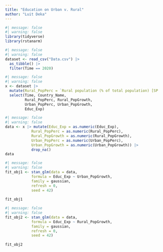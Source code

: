 ```yaml
---
title: "Education on Urban v. Rural"
author: "Luit Deka"
---
```


```r
#| message: false
#| warning: false
library(tidyverse)
library(rstanarm)
```

```r
#| message: false
#| warning: false
dataset <- read_csv("Data.csv") |>
  as_tibble() |>
  filter(Time == 2020)
```

```r
#| message: false
#| warning: false
x <- dataset |>
  mutate(Rural_PopPerc = `Rural population (% of total population) [SP.RUR.TOTL.ZS]`, Urban_PopPerc = `Urban population (% of total population) [SP.URB.TOTL.IN.ZS]`, Rural_PopGrowth = `Rural population growth (annual %) [SP.RUR.TOTL.ZG]`, Urban_PopGrowth = `Urban population growth (annual %) [SP.URB.GROW]`, Educ_Exp = `Government expenditure on education, total (% of government expenditure) [SE.XPD.TOTL.GB.ZS]`, Country_Name = `Country Name`)|>
  select(Time, Country_Name,
         Rural_PopPerc, Rural_PopGrowth, 
         Urban_PopPerc, Urban_PopGrowth,
         Educ_Exp)
```

```r
#| message: false
#| warning: false
data <- x |> mutate(Educ_Exp = as.numeric(Educ_Exp),
            Rural_PopPerc = as.numeric(Rural_PopPerc),
            Rural_PopGrowth = as.numeric(Rural_PopGrowth),
            Urban_PopPerc = as.numeric(Urban_PopPerc),
            Urban_PopGrowth = as.numeric(Urban_PopGrowth)) |>
            drop_na()
data

```


```r
#| message: false
#| warning: false
fit_obj1 <- stan_glm(data = data,
            formula = Educ_Exp ~ Urban_PopGrowth,
            family = gaussian,
            refresh = 0,
            seed = 42)
  
fit_obj1
```

```r
#| message: false
#| warning: false
fit_obj2 <- stan_glm(data = data,
            formula = Educ_Exp ~ Rural_PopGrowth,
            family = gaussian,
            refresh = 0,
            seed = 42)
  
fit_obj2
```


